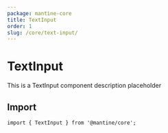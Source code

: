 ```yaml
---
package: mantine-core
title: TextInput
order: 1
slug: /core/text-input/
---
```


# TextInput

This is a TextInput component description placeholder

<PageHeader
  source="mantine-core/src/TextInput/TextInput.tsx"
  docs="core/TextInput.mdx"
  package="@mantine/core"
/>

## Import

```tsx
import { TextInput } from '@mantine/core';
```

<PropsTable component="TextInput" />
